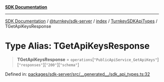 [**SDK Documentation**](../../../../../../README.mdx)

***

[SDK Documentation](../../../../../../packages.mdx) / [@turnkey/sdk-server](../../../../README.mdx) / [index](../../../README.mdx) / [TurnkeySDKApiTypes](../README.mdx) / TGetApiKeysResponse

# Type Alias: TGetApiKeysResponse

> **TGetApiKeysResponse** = `operations`\[`"PublicApiService_GetApiKeys"`\]\[`"responses"`\]\[`"200"`\]\[`"schema"`\]

Defined in: [packages/sdk-server/src/\_\_generated\_\_/sdk\_api\_types.ts:32](https://github.com/tkhq/sdk/blob/078f5423e923fbd1d7fd39440402d7f01d09c3d0/packages/sdk-server/src/__generated__/sdk_api_types.ts#L32)
